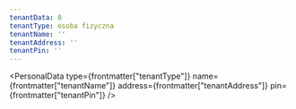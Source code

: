 ```yaml
---
tenantData: 0
tenantType: osoba fizyczna
tenantName: ''
tenantAddress: ''
tenantPin: ''
---
```



<PersonalData
  type={frontmatter["tenantType"]}
  name={frontmatter["tenantName"]}
  address={frontmatter["tenantAddress"]}
  pin={frontmatter["tenantPin"]}
/>
